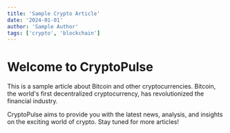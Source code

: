 ```yaml
---
title: 'Sample Crypto Article'
date: '2024-01-01'
author: 'Sample Author'
tags: ['crypto', 'blockchain']
---
```


# Welcome to CryptoPulse

This is a sample article about Bitcoin and other cryptocurrencies. Bitcoin, the world's first decentralized cryptocurrency, has revolutionized the financial industry.

CryptoPulse aims to provide you with the latest news, analysis, and insights on the exciting world of crypto. Stay tuned for more articles!
